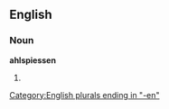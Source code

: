 ==English==

===Noun===
'''ahlspiessen'''

# {{plural of|[[ahlspiess]]}}

[[Category:English plurals ending in "-en"]]